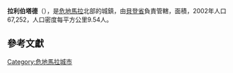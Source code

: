 {{Infobox Settlement
|name = 拉利伯塔德
|native_name  = {{lang|es|La Libertad}}
|nickname               = Libertad
|motto                  = 
|image_skyline          = 
|image_caption = 
|pushpin_map            = Guatemala
|pushpin_map_caption    = 在危地馬拉的位置
|pushpin_label_position = bottom
|coordinates_display    = inline,title
|coordinates_region     = 
|image_flag = 
|image_seal = 
|image_map = 
|map_caption = 
|imagesize              = 250px
|subdivision_type       = 國家
|subdivision_name       = [[瓜地馬拉|瓜地馬拉]]
|subdivision_type1      = [[瓜地馬拉行政區劃|省]]
|subdivision_name1      = [[貝登省|貝登省]]
|subdivision_type2      = 市
|subdivision_name2      = 
|government_type        = 
|leader_title           = 市長
|leader_name            = Gustavo Díaz
|established_title      = 成立
|established_date       = 1795年
|area_total_km2         = 7,047
|population_as_of       = 2005年
|population_total       = 88,421
|population_footnotes = <ref>{{Cite web |url=http://biblioteca.usac.edu.gt/EPS/03/03_0642_v11.pdf |title=存档副本 |access-date=2016-03-27 |archive-date=2016-03-04 |archive-url=https://web.archive.org/web/20160304200247/http://biblioteca.usac.edu.gt/EPS/03/03_0642_v11.pdf |dead-url=no }}</ref>
|population_density_km2 = 
|timezone               = 中美洲標準時間
|utc_offset             = -6
|timezone_DST           = 
|utc_offset_DST         = 
| latd= 16|latm= 47|lats= 10|latNS=N
| longd= 90|longm= 7|longs= 0|longEW=W
|elevation_m            = 195
|postal_code_type       =
|postal_code            = 17005
|website = [https://www.facebook.com/municipalidaddelalibertadpeten Municipalidad de La Libertad]
}}
'''拉利伯塔德'''（{{lang-es|La Libertad}}），是[[危地馬拉|危地馬拉]]北部的城鎮，由[[貝登省|貝登省]]負責管轄，面積{{Fact|7,047平方公里，海拔高度209米|time=2016-03-27}}，2002年人口67,252，人口密度每平方公里9.54人。

==參考文獻==
{{Reflist}}

{{Guatemala-geo-stub}}
[[Category:危地馬拉城市|Category:危地馬拉城市]]